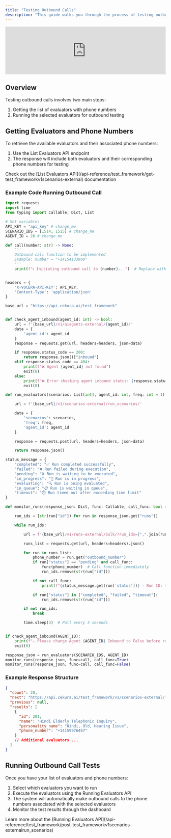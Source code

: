 ```yaml
---
title: "Testing Outbound Calls"
description: "This guide walks you through the process of testing outbound calls using evaluators. You'll learn how to retrieve evaluators with phone numbers and execute outbound call tests."
---
```


<iframe
  width="100%"
  style={{ aspectRatio: "16 / 9" }}
  src="https://www.tella.tv/video/advanced-voice-agent-testing-building-evals-2rnz/embed"
  frameborder="0"
  allow="accelerometer; autoplay; clipboard-write; encrypted-media; gyroscope; picture-in-picture"
  allowfullscreen
></iframe>

## Overview

Testing outbound calls involves two main steps:

1. Getting the list of evaluators with phone numbers
2. Running the selected evaluators for outbound testing

## Getting Evaluators and Phone Numbers

To retrieve the available evaluators and their associated phone numbers:

1. Use the List Evaluators API endpoint
2. The response will include both evaluators and their corresponding phone numbers for testing

<Card title="API Reference" icon="link">
  Check out the [List Evaluators
  API](/api-reference/test_framework/get-test_frameworkv1scenarios-external)
  documentation
</Card>

### Example Code Running Outbound Call

```python
import requests
import time
from typing import Callable, Dict, List

# Set variables
API_KEY = "api_key" # change_me
SCENARIO_IDS = [1514, 1515] # change_me
AGENT_ID = 26 # change_me

def call(number: str) -> None:
    '''
    Outbound call function to be implemented
    Example: number = "+14154133900"
    '''
    print(f"📞 Initiating outbound call to {number}...")  # Replace with actual call logic


headers = {
    'X-VOCERA-API-KEY': API_KEY,
    'Content-Type': 'application/json'
}

base_url = "https://api.cekura.ai/test_framework"


def check_agent_inbound(agent_id: int) -> bool:
    url = f'{base_url}/v1/aiagents-external/{agent_id}/'
    data = {
        'agent_id': agent_id
    }
    response = requests.get(url, headers=headers, json=data)

    if response.status_code == 200:
        return response.json()["inbound"]
    elif response.status_code == 404:
        print(f"❌ Agent {agent_id} not found")
        exit(0)
    else:
        print(f"❌ Error checking agent inbound status: {response.status_code}")
        exit(0)

def run_evaluators(scenarios: List[int], agent_id: int, freq: int = 1) -> Dict:

    url = f'{base_url}/v1/scenarios-external/run_scenarios/'

    data = {
        'scenarios': scenarios,
        'freq': freq,
        'agent_id': agent_id
    }

    response = requests.post(url, headers=headers, json=data)

    return response.json()

status_message = {
    "completed": "✅ Run completed successfully",
    "failed": "❌ Run failed during execution",
    "pending": "⏳ Run is waiting to be executed",
    "in_progress": "🔄 Run is in progress",
    "evaluating": "🔍 Run is being evaluated",
    "in_queue": "📋 Run is waiting in queue",
    "timeout": "⏱️ Run timed out after exceeding time limit"
}

def monitor_runs(response_json: Dict, func: Callable, call_func: bool = False) -> None:

    run_ids = [str(run["id"]) for run in response_json.get("runs")]

    while run_ids:

        url = f'{base_url}/v1/runs-external/bulk/?run_ids={",".join(run_ids)}'

        runs_list = requests.get(url, headers=headers).json()

        for run in runs_list:
            phone_number = run.get("outbound_number")
            if run["status"] == "pending" and call_func:
                func(phone_number)  # Call function immediately
                run_ids.remove(str(run["id"]))

            if not call_func:
                print(f"{status_message.get(run['status'])} - Run ID: {run['id']}, Phone: {phone_number}")

            if run["status"] in ["completed", "failed", "timeout"]:
                run_ids.remove(str(run["id"]))

        if not run_ids:
            break

        time.sleep(3)  # Poll every 3 seconds


if check_agent_inbound(AGENT_ID):
    print(f"⚠️ Please change Agent {AGENT_ID} Inbound to False before running this script")
    exit(0)

response_json = run_evaluators(SCENARIO_IDS, AGENT_ID)
monitor_runs(response_json, func=call, call_func=True)
monitor_runs(response_json, func=call, call_func=False)

```

### Example Response Structure

```json
{
  "count": 20,
  "next": "https://api.cekura.ai/test_framework/v1/scenarios-external/?agent_id=4&page=2",
  "previous": null,
  "results": [
    {
      "id": 201,
      "name": "Hindi Elderly Telephonic Inquiry",
      "personality_name": "Hindi, Old, Hearing Issue",
      "phone_number": "+14159976447"
    }
    // Additional evaluators ...
  ]
}
```

## Running Outbound Call Tests

Once you have your list of evaluators and phone numbers:

1. Select which evaluators you want to run
2. Execute the evaluators using the Running Evaluators API
3. The system will automatically make outbound calls to the phone numbers associated with the selected evaluators
4. Monitor the test results through the dashboard

<Card title="API Reference" icon="link">
  Learn more about the [Running Evaluators
  API](/api-reference/test_framework/post-test_frameworkv1scenarios-externalrun_scenarios)
</Card>
